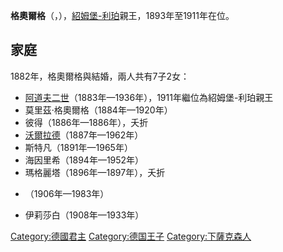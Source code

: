 {{Expand language|1=de|time=2020-08-19T12:51:27+00:00}}
{{Infobox noble
| name        = 格奧爾格
| image       = Georg (Schaumburg-Lippe).jpg
| succession  = 紹姆堡-利珀親王
| reign       = 1893年5月8日 — 1911年4月29日
| predecessor = [[阿道夫一世_(紹姆堡-利珀)|阿道夫一世]]
| successor   = [[阿道夫二世_(紹姆堡-利珀)|阿道夫二世]]
| birth_date  = {{Birth date|1846|10|10|df=y}}
| birth_place = [[紹姆堡-利珀親王國|紹姆堡-利珀親王國]][[比克堡|比克堡]]
| death_date  = {{Death date and age|1911|4|29|1846|10|10|df=y}}
| death_place = 紹姆堡-利珀親王國比克堡
| father      = [[阿道夫一世_(紹姆堡-利珀)|阿道夫一世]]
| mother      = [[瓦爾德克和皮爾蒙特的赫爾敏|瓦爾德克和皮爾蒙特的赫爾敏]]
}}

'''格奧爾格'''（{{lang-de|Stephan Albrecht '''Georg'''}}，{{bd|1846年|10月10日|1911年|4月29日}}），[[紹姆堡-利珀親王國|紹姆堡-利珀]]親王，1893年至1911年在位。

== 家庭 ==
1882年，格奧爾格與{{le|薩克森-阿爾滕堡的瑪麗·安娜|Princess Marie Anne of Saxe-Altenburg}}結婚，兩人共有7子2女：
* [[阿道夫二世_(紹姆堡-利珀)|阿道夫二世]]（1883年—1936年），1911年繼位為紹姆堡-利珀親王
* 莫里茲·格奧爾格（1884年—1920年）
* 彼得（1886年—1886年），夭折
* [[沃爾拉德_(紹姆堡-利珀)|沃爾拉德]]（1887年—1962年）
* 斯特凡（1891年—1965年）
* 海因里希（1894年—1952年）
* 瑪格麗塔（1896年—1897年），夭折
* {{le|腓特烈·克里斯蒂安 (紹姆堡-利珀)|Prince Friedrich Christian of Schaumburg-Lippe|腓特烈·克里斯蒂安}}（1906年—1983年）
* 伊莉莎白（1908年—1933年）

{{hist-stub}}
[[Category:德國君主|Category:德國君主]]
[[Category:德国王子|Category:德国王子]]
[[Category:下薩克森人|Category:下薩克森人]]